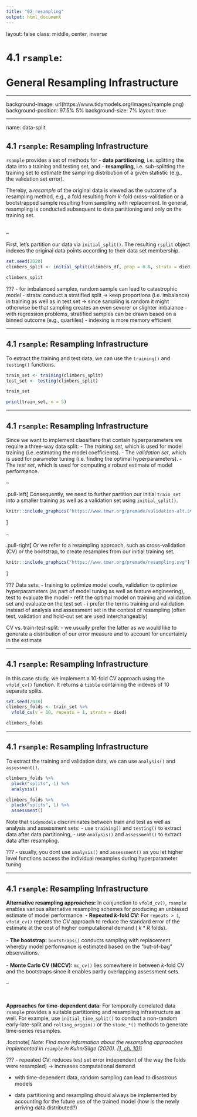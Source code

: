 ```yaml
---
title: "02_resampling"
output: html_document
---
```


layout: false
class: middle, center, inverse

# 4.1 `rsample`:<br><br>General Resampling Infrastructure

---

background-image: url(https://www.tidymodels.org/images/rsample.png)
background-position: 97.5% 5%
background-size: 7%
layout: true

---

name: data-split

## 4.1 `rsample`: Resampling Infrastructure

`rsample` provides a set of methods for 
- **data partitioning**, i.e. splitting the data into a training and testing set, and
- **resampling**, i.e. sub-splitting the training set to estimate the sampling distribution of a given statistic (e.g., the validation set error).

Thereby, a *resample* of the original data is viewed as the outcome of a resampling method, e.g., a fold resulting from $k$-fold cross-validation or a bootstrapped sample resulting from sampling with replacement. In general, resampling is conducted subsequent to data partitioning and only on the training set.
<br><br>

--

First, let's partition our data via `initial_split()`. The resulting `rsplit` object indexes the original data points according to their data set membership.
```r
set.seed(2020)
climbers_split <- initial_split(climbers_df, prop = 0.8, strata = died)

climbers_split
```

???
- for imbalanced samples, random sample can lead to catastrophic model
- strata: conduct a stratified split -> keep proportions (i.e. imbalance) in training as well as in test set -> since sampling is random it might otherwise be that sampling creates an even severer or slighter imbalance
- with regression problems, stratified samples can be drawn based on a binned outcome (e.g., quartiles)
- indexing is more memory efficient

---

## 4.1 `rsample`: Resampling Infrastructure

To extract the training and test data, we can use the `training()` and `testing()` functions.
```r
train_set <- training(climbers_split)
test_set <- testing(climbers_split)

train_set
```
```r
print(train_set, n = 5)
```

---

## 4.1 `rsample`: Resampling Infrastructure

Since we want to implement classifiers that contain hyperparameters we require a three-way data split:
- The *training set*, which is used for model training (i.e. estimating the model coefficients).
- The *validation set*, which is used for parameter tuning (i.e. finding the optimal hyperparameters).
- The *test set*, which is used for computing a robust estimate of model performance.

--

.pull-left[
Consequently, we need to further partition our initial `train_set` into a smaller training as well as a validation set using `initial_split()`.

```r
knitr::include_graphics("https://www.tmwr.org/premade/validation-alt.svg")
```
]

--

.pull-right[
 Or we refer to a resampling approach, such as cross-validation (CV) or the bootstrap, to create resamples from our initial training set.
 
```r
knitr::include_graphics("https://www.tmwr.org/premade/resampling.svg")
```
]

???
Data sets:
- training to optimize model coefs, validation to optimize hyperparameters (as part of model tuning as well as feature engineering), test to evaluate the model
- refit the optimal model on training and validation set and evaluate on the test set
- i prefer the terms training and validation instead of analysis and assessment set in the context of resampling (often test, validation and hold-out set are used interchangeably)

CV vs. train-test-split:
- we usually prefer the latter as we would like to generate a distribution of our error measure and to account for uncertainty in the estimate

---

## 4.1 `rsample`: Resampling Infrastructure

In this case study, we implement a 10-fold CV approach using the `vfold_cv()` function. It returns a `tibble` containing the indexes of 10 separate splits.
```r
set.seed(2020)
climbers_folds <- train_set %>% 
  vfold_cv(v = 10, repeats = 1, strata = died) 

climbers_folds
```

---

## 4.1 `rsample`: Resampling Infrastructure

To extract the training and validation data, we can use `analysis()` and `assessment()`.
```r
climbers_folds %>%
  pluck("splits", 1) %>%
  analysis()
```
```r
climbers_folds %>%
  pluck("splits", 1) %>%
  assessment()
```

Note that `tidymodels` discriminates between train and test as well as analysis and assessment sets:
- use `training()` and `testing()` to extract data after data partitioning,
- use `analysis()` and `assessment()` to extract data after resampling.

???
- usually, you dont use `analysis()` and `assessment()` as you let higher level functions access the individual resamples during hyperparameter tuning

---

## 4.1 `rsample`: Resampling Infrastructure

**Alternative resampling approaches:** In conjunction to `vfold_cv()`, `rsample` enables various alternative resampling schemes for producing an unbiased estimate of model performance. 
- **Repeated $k$-fold CV:** For `repeats > 1`,  `vfold_cv()` repeats the CV approach to reduce the standard error of the estimate at the cost of higher computational demand ( $k*R$ folds).<br><br>
- **The bootstrap:** `bootstraps()` conducts sampling with replacement whereby model performance is estimated based on the "out-of-bag" observations.<br><br>
- **Monte Carlo CV (MCCV):** `mc_cv()` lies somewhere in between $k$-fold CV and the bootstraps since it enables partly overlapping assessment sets.

--

<br>

**Approaches for time-dependent data:** For temporally correlated data `rsample` provides a suitable partitioning and resampling infrastructure as well. For example, use `initial_time_split()` to conduct a non-random early-late-split and `rolling_origin()` or the `slide_*()` methods to generate time-series resamples.

.footnote[
*Note: Find more information about the resampling approaches implemented in `rsample` in Kuhn/Silge (2020). [[1, ch. 10](#references)]*
]

???
- repeated CV: reduces test set error independent of the way the folds were resampled) -> increases computational demand

- with time-dependent data, random sampling can lead to disastrous models

- data partitioning and resampling should always be implemented by accounting for the future use of the trained model (how is the newly arriving data distributed?)